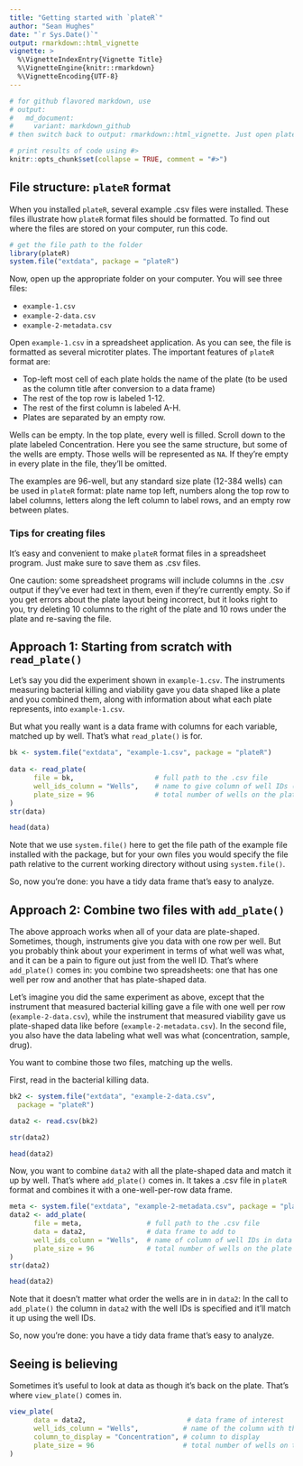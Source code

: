 ```yaml
---
title: "Getting started with `plateR`"
author: "Sean Hughes"
date: "`r Sys.Date()`"
output: rmarkdown::html_vignette
vignette: >
  %\VignetteIndexEntry{Vignette Title}
  %\VignetteEngine{knitr::rmarkdown}
  %\VignetteEncoding{UTF-8}
---
```

```r
# for github flavored markdown, use 
# output:
#   md_document:
#     variant: markdown_github
# then switch back to output: rmarkdown::html_vignette. Just open plateR-basics.md and resave to update time stamp

# print results of code using #>
knitr::opts_chunk$set(collapse = TRUE, comment = "#>")
```

## File structure: `plateR` format 
When you installed `plateR`, several example .csv files were installed. These files illustrate how `plateR` format files should be formatted. To find out where the files are stored on your computer, run this code.   

```r
# get the file path to the folder
library(plateR)
system.file("extdata", package = "plateR")
```

Now, open up the appropriate folder on your computer. You will see three files: 

- `example-1.csv`
- `example-2-data.csv`
- `example-2-metadata.csv`

Open `example-1.csv` in a spreadsheet application. As you can see, the file is formatted as several microtiter plates. The important features of `plateR` format are: 

- Top-left most cell of each plate holds the name of the plate (to be used as the column title after conversion to a data frame)
- The rest of the top row is labeled 1-12. 
- The rest of the first column is labeled A-H. 
- Plates are separated by an empty row. 

Wells can be empty. In the top plate, every well is filled. Scroll down to the plate labeled Concentration. Here you see the same structure, but some of the wells are empty. Those wells will be represented as `NA`. If they're empty in every plate in the file, they'll be omitted.

The examples are 96-well, but any standard size plate (12-384 wells) can be used in `plateR` format: plate name top left, numbers along the top row to label columns, letters along the left column to label rows, and an empty row between plates. 

### Tips for creating files
It's easy and convenient to make `plateR` format files in a spreadsheet program. Just make sure to save them as .csv files. 

One caution: some spreadsheet programs will include columns in the .csv output if they've ever had text in them, even if they're currently empty. So if you get errors about the plate layout being incorrect, but it looks right to you, try deleting 10 columns to the right of the plate and 10 rows under the plate and re-saving the file. 

## Approach 1: Starting from scratch with `read_plate()`
Let's say you did the experiment shown in `example-1.csv`. The instruments measuring bacterial killing and viability gave you data shaped like a plate and you combined them, along with information about what each plate represents, into `example-1.csv`. 

But what you really want is a data frame with columns for each variable, matched up by well. That's what `read_plate()` is for. 

```r
bk <- system.file("extdata", "example-1.csv", package = "plateR")
   
data <- read_plate(
      file = bk,                    # full path to the .csv file
      well_ids_column = "Wells",    # name to give column of well IDs (optional)
      plate_size = 96               # total number of wells on the plate (optional)
)
str(data)

head(data)
```

Note that we use `system.file()` here to get the file path of the example file installed with the package, but for your own files you would specify the file path relative to the current working directory without using `system.file()`.

So, now you're done: you have a tidy data frame that's easy to analyze. 

## Approach 2: Combine two files with `add_plate()`
The above approach works when all of your data are plate-shaped. Sometimes, though, instruments give you data with one row per well. But you probably think about your experiment in terms of what well was what, and it can be a pain to figure out just from the well ID. That's where `add_plate()` comes in: you combine two spreadsheets: one that has one well per row and another that has plate-shaped data.

Let's imagine you did the same experiment as above, except that the instrument that measured bacterial killing gave a file with one well per row (`example-2-data.csv`), while the instrument that measured viability gave us plate-shaped data like before (`example-2-metadata.csv`). In the second file, you also have the data labeling what well was what (concentration, sample, drug).

You want to combine those two files, matching up the wells. 

First, read in the bacterial killing data.

```r
bk2 <- system.file("extdata", "example-2-data.csv", 
  package = "plateR")

data2 <- read.csv(bk2)

str(data2)

head(data2)
```

Now, you want to combine `data2` with all the plate-shaped data and match it up by well. That's where `add_plate()` comes in. It takes a .csv file in `plateR` format and combines it with a one-well-per-row data frame. 

```r
meta <- system.file("extdata", "example-2-metadata.csv", package = "plateR")
data2 <- add_plate(
      file = meta,                # full path to the .csv file
      data = data2,               # data frame to add to    
      well_ids_column = "Wells",  # name of column of well IDs in data frame
      plate_size = 96             # total number of wells on the plate (optional)
)
str(data2)

head(data2)
```

Note that it doesn't matter what order the wells are in in `data2`: In the call to `add_plate()` the column in `data2` with the well IDs is specified and it'll match it up using the well IDs. 

So, now you're done: you have a tidy data frame that's easy to analyze. 

## Seeing is believing
Sometimes it's useful to look at data as though it's back on the plate. That's where `view_plate()` comes in. 

```r
view_plate( 
      data = data2,                         # data frame of interest
      well_ids_column = "Wells",           # name of the column with the well IDs
      column_to_display = "Concentration", # column to display 
      plate_size = 96                      # total number of wells on the plate (optional)
)   
```